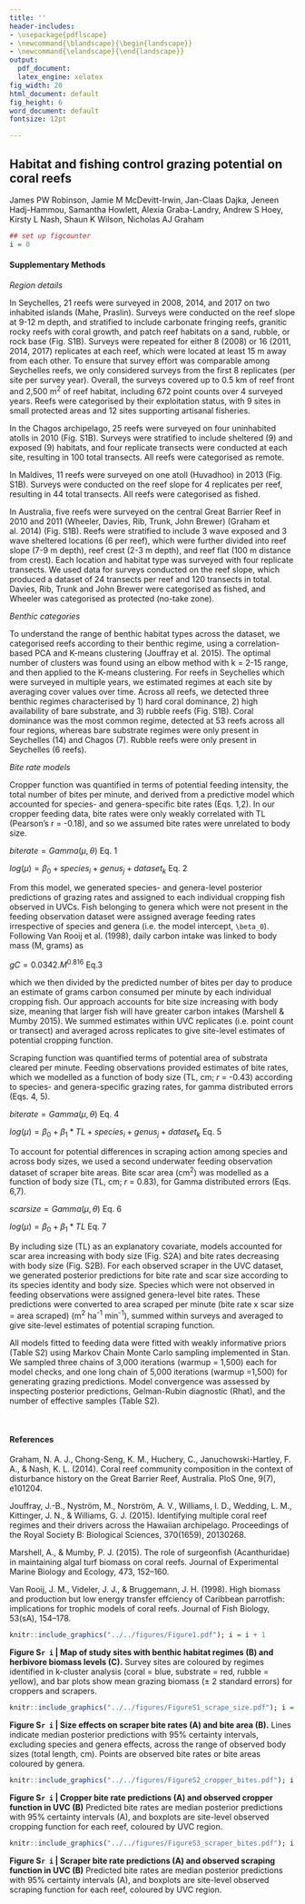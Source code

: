 ```yaml
---
title: ''
header-includes:
- \usepackage{pdflscape}
- \newcommand{\blandscape}{\begin{landscape}}
- \newcommand{\elandscape}{\end{landscape}}
output:
  pdf_document:
  latex_engine: xelatex
fig_width: 20
html_document: default
fig_height: 6
word_document: default
fontsize: 12pt

---
```


## Habitat and fishing control grazing potential on coral reefs


James PW Robinson, Jamie M McDevitt-Irwin, Jan-Claas Dajka, Jeneen Hadj-Hammou, Samantha Howlett, Alexia Graba-Landry, Andrew S Hoey, Kirsty L Nash, Shaun K Wilson, Nicholas AJ Graham


```r
## set up figcounter
i = 0
```

#### Supplementary Methods

*Region details*

In Seychelles, 21 reefs were surveyed in 2008, 2014, and 2017 on two inhabited islands (Mahe, Praslin). Surveys were conducted on the reef slope at 9-12 m depth, and stratified to include carbonate fringing reefs, granitic rocky reefs with coral growth, and patch reef habitats on a sand, rubble, or rock base (Fig. S1B). Surveys were repeated for either 8 (2008) or 16 (2011, 2014, 2017) replicates at each reef, which were located at least 15 m away from each other. To ensure that survey effort was comparable among Seychelles reefs, we only considered surveys from the first 8 replicates (per site per survey year).  Overall, the surveys covered up to 0.5 km of reef front and 2,500 m^2^ of reef habitat, including 672 point counts over 4 surveyed years. Reefs were categorised by their exploitation status, with 9 sites in small protected areas and 12 sites supporting artisanal fisheries.

In the Chagos archipelago, 25 reefs were surveyed on four uninhabited atolls in 2010 (Fig. S1B). Surveys were stratified to include sheltered (9) and exposed (9) habitats, and four replicate transects were conducted at each site, resulting in 100 total transects. All reefs were categorised as remote. 

In Maldives, 11 reefs were surveyed on one atoll (Huvadhoo) in 2013 (Fig. S1B). Surveys were conducted on the reef slope for 4 replicates per reef, resulting in 44 total transects. All reefs were categorised as fished.

In Australia, five reefs were surveyed on the central Great Barrier Reef in 2010 and 2011 (Wheeler, Davies, Rib, Trunk, John Brewer) (Graham et al. 2014) (Fig. S1B). Reefs were stratified to include 3 wave exposed and 3 wave sheltered locations (6 per reef), which were further divided into reef slope (7-9 m depth), reef crest (2-3 m depth), and reef flat (100 m distance from crest). Each location and habitat type was surveyed with four replicate transects. We used data for surveys conducted on the reef slope, which produced a dataset of 24 transects per reef and 120 transects in total. Davies, Rib, Trunk and John Brewer were categorised as fished, and Wheeler was categorised as protected (no-take zone).

*Benthic categories*

To understand the range of benthic habitat types across the dataset, we categorised reefs according to their benthic regime, using a correlation-based PCA and K-means clustering (Jouffray et al. 2015). The optimal number of clusters was found using an elbow method with k = 2-15 range, and then applied to the K-means clustering. For reefs in Seychelles which were surveyed in multiple years, we estimated regimes at each site by averaging cover values over time. Across all reefs, we detected three benthic regimes characterised by 1) hard coral dominance, 2) high availability of bare substrate, and 3) rubble reefs (Fig. S1B). Coral dominance was the most common regime, detected at 53 reefs across all four regions, whereas bare substrate regimes were only present in Seychelles (14) and Chagos (7). Rubble reefs were only present in Seychelles (6 reefs).

*Bite rate models*

Cropper function was quantified in terms of potential feeding intensity, the total number of bites per minute, and derived from a predictive model which accounted for species- and genera-specific bite rates (Eqs. 1,2). In our cropper feeding data, bite rates were only weakly correlated with TL (Pearson’s r = -0.18), and so we assumed bite rates were unrelated to body size. 

$biterate = Gamma(\mu, \theta)$ \hfill Eq. 1

$log(\mu) = \beta_0 + species_i + genus_j + dataset_k$ \hfill Eq. 2
  
From this model, we generated species- and genera-level posterior predictions of grazing rates and assigned to each individual cropping fish observed in UVCs. Fish belonging to genera which were not present in the feeding observation dataset were assigned average feeding rates irrespective of species and genera (i.e. the model intercept, ```\beta_0```). Following Van Rooij et al. (1998), daily carbon intake was linked to body mass (M, grams) as

$gC = 0.0342.M^{0.816}$ \hfill Eq.3

which we then divided by the predicted number of bites per day to produce an estimate of grams carbon consumed per minute by each individual cropping fish. Our approach accounts for bite size increasing with body size, meaning that larger fish will have greater carbon intakes (Marshell & Mumby 2015). We summed estimates within UVC replicates (i.e. point count or transect) and averaged across replicates to give site-level estimates of potential cropping function.

Scraping function was quantified terms of potential area of substrata cleared per minute. Feeding observations provided estimates of bite rates, which we modelled as a function of body size (TL, cm; *r* = -0.43) according to species- and genera-specific grazing rates, for gamma distributed errors (Eqs. 4, 5). 

$biterate = Gamma(\mu, \theta)$ \hfill Eq. 4

$log(\mu) = \beta_0 + \beta_1*TL + species_i + genus_j + dataset_k$ \hfill Eq. 5

To account for potential differences in scraping action among species and across body sizes, we used a second underwater feeding observation dataset of scraper bite areas. Bite scar area (cm^2^) was modelled as a function of body size (TL, cm; *r* = 0.83), for Gamma distributed errors (Eqs. 6,7). 

$scarsize = Gamma(\mu, \theta)$ \hfill Eq. 6

$log(\mu) = \beta_0 + \beta_1*TL$ \hfill Eq. 7

By including size (TL) as an explanatory covariate, models accounted for scar area increasing with body size (Fig. S2A) and bite rates decreasing with body size (Fig. S2B). For each observed scraper in the UVC dataset, we generated posterior predictions for bite rate and scar size according to its species identity and body size. Species which were not observed in feeding observations were assigned genera-level bite rates. These predictions were converted to area scraped per minute (bite rate x scar size = area scraped) (m^2^ ha^-1^ min^-1^), summed within surveys and averaged to give site-level estimates of potential scraping function.

All models fitted to feeding data were fitted with weakly informative priors (Table S2) using Markov Chain Monte Carlo sampling implemented in Stan. We sampled three chains of 3,000 iterations (warmup = 1,500) each for model checks, and one long chain of 5,000 iterations (warmup =1,500) for generating grazing predictions. Model convergence was assessed by inspecting posterior predictions, Gelman-Rubin diagnostic (Rhat), and the number of effective samples (Table S2).


&nbsp;

#### References

Graham, N. A. J., Chong-Seng, K. M., Huchery, C., Januchowski-Hartley, F. A., & Nash, K. L. (2014). Coral reef community composition in the context of disturbance history on the Great Barrier Reef, Australia. PloS One, 9(7), e101204.

Jouffray, J.-B., Nyström, M., Norström, A. V., Williams, I. D., Wedding, L. M., Kittinger, J. N., & Williams, G. J. (2015). Identifying multiple coral reef regimes and their drivers across the Hawaiian archipelago. Proceedings of the Royal Society B: Biological Sciences, 370(1659), 20130268.

Marshell, A., & Mumby, P. J. (2015). The role of surgeonfish (Acanthuridae) in maintaining algal turf biomass on coral reefs. Journal of Experimental Marine Biology and Ecology, 473, 152–160.

Van Rooij, J. M., Videler, J. J., & Bruggemann, J. H. (1998). High biomass and production but low energy transfer effciency of Caribbean parrotfish: implications for trophic models of coral reefs. Journal of Fish Biology, 53(sA), 154–178.

```r
knitr::include_graphics("../../figures/Figure1.pdf"); i = i + 1
```

**Figure S`r i` | Map of study sites with benthic habitat regimes (B) and herbivore biomass levels (C).** Survey sites are coloured by regimes identified in k-cluster analysis (coral = blue, substrate = red, rubble = yellow), and bar plots show mean grazing biomass (± 2 standard errors) for croppers and scrapers.

\newpage

```r
knitr::include_graphics("../../figures/FigureS1_scrape_size.pdf"); i = i + 1
```

**Figure S`r i` | Size effects on scraper bite rates (A) and bite area (B).** Lines indicate median posterior predictions with 95% certainty intervals, excluding species and genera effects, across the range of observed body sizes (total length, cm). Points are observed bite rates or bite areas coloured by genera. 

\newpage

```r
knitr::include_graphics("../../figures/FigureS2_cropper_bites.pdf"); i = i + 1
```

**Figure S`r i` | Cropper bite rate predictions (A) and observed cropper function in UVC (B)** Predicted bite rates are median posterior predictions with 95% certainty intervals (A), and boxplots are site-level observed cropping function for each reef, coloured by UVC region.

\newpage


```r
knitr::include_graphics("../../figures/FigureS3_scraper_bites.pdf"); i = i + 1
```

**Figure S`r i` | Scraper bite rate predictions (A) and observed scraping function in UVC (B)** Predicted bite rates are median posterior predictions with 95% certainty intervals (A), and boxplots are site-level observed scraping function for each reef, coloured by UVC region.

\newpage




